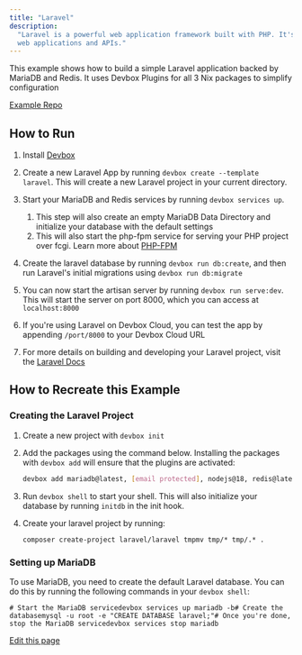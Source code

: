 ```yaml
---
title: "Laravel"
description:
  "Laravel is a powerful web application framework built with PHP. It's a great choice for building
  web applications and APIs."
---
```


This example shows how to build a simple Laravel application backed by MariaDB and Redis. It uses
Devbox Plugins for all 3 Nix packages to simplify configuration

[Example Repo](https://github.com/jetify-com/devbox/tree/main/examples/stacks/laravel)

## How to Run[​](#how-to-run "Direct link to How to Run")

1. Install [Devbox](https://www.jetify.com/docs/devbox/installing-devbox/)

2. Create a new Laravel App by running `devbox create --template laravel`. This will create a new
   Laravel project in your current directory.

3. Start your MariaDB and Redis services by running `devbox services up`.
   1. This step will also create an empty MariaDB Data Directory and initialize your database with
      the default settings
   2. This will also start the php-fpm service for serving your PHP project over fcgi. Learn more
      about [PHP-FPM](https://www.php.net/manual/en/install.fpm.php)

4. Create the laravel database by running `devbox run db:create`, and then run Laravel's initial
   migrations using `devbox run db:migrate`

5. You can now start the artisan server by running `devbox run serve:dev`. This will start the
   server on port 8000, which you can access at `localhost:8000`

6. If you're using Laravel on Devbox Cloud, you can test the app by appending `/port/8000` to your
   Devbox Cloud URL

7. For more details on building and developing your Laravel project, visit the
   [Laravel Docs](https://laravel.com/docs/10.x)

## How to Recreate this Example[​](#how-to-recreate-this-example "Direct link to How to Recreate this Example")

### Creating the Laravel Project[​](#creating-the-laravel-project "Direct link to Creating the Laravel Project")

1. Create a new project with `devbox init`

2. Add the packages using the command below. Installing the packages with `devbox add` will ensure
   that the plugins are activated:

   ```bash
   devbox add mariadb@latest, [email protected], nodejs@18, redis@latest, php81Packages.composer@latest
   ```

3. Run `devbox shell` to start your shell. This will also initialize your database by running
   `initdb` in the init hook.

4. Create your laravel project by running:

   ```
   composer create-project laravel/laravel tmpmv tmp/* tmp/.* .
   ```

### Setting up MariaDB[​](#setting-up-mariadb "Direct link to Setting up MariaDB")

To use MariaDB, you need to create the default Laravel database. You can do this by running the
following commands in your `devbox shell`:

```
# Start the MariaDB servicedevbox services up mariadb -b# Create the databasemysql -u root -e "CREATE DATABASE laravel;"# Once you're done, stop the MariaDB servicedevbox services stop mariadb
```

[Edit this page](https://github.com/jetify-com/devbox/tree/main/docs/app/docs/devbox-examples/stacks/laravel.md)
